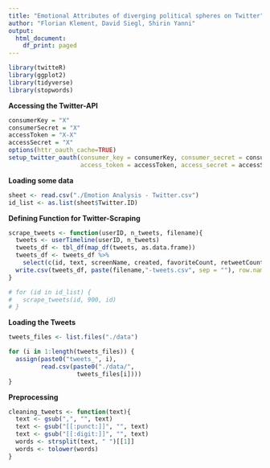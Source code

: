 ```yaml
---
title: "Emotional Attributes of diverging political spheres on Twitter"
author: "Florian Klement, David Siegl, Shirin Yanni"
output:
  html_document:
    df_print: paged
---
```



```r
library(twitteR)
library(ggplot2)
library(tidyverse)
library(stopwords)
```
<b>Accessing the Twitter-API</b>
```r
consumerKey = "X"  
consumerSecret = "X"
accessToken = "X-X"
accessSecret = "X"
options(httr_oauth_cache=TRUE)
setup_twitter_oauth(consumer_key = consumerKey, consumer_secret = consumerSecret,
                    access_token = accessToken, access_secret = accessSecret)
```
<b>Loading some data</b>
```r
sheet <- read.csv("./Emotion Analysis - Twitter.csv")
id_list <- as.list(sheet$Twitter.ID)
```
<b>Defining Function for Twitter-Scraping</b>
```r
scrape_tweets <- function(userID, n_tweets, filename){
  tweets <- userTimeline(userID, n_tweets)
  tweets_df <- tbl_df(map_df(tweets, as.data.frame))
  tweets_df <- tweets_df %>%
    select(c(id, text, screenName, created, favoriteCount, retweetCount))
  write.csv(tweets_df, paste(filename,"-tweets.csv", sep = ""), row.names = FALSE)
}

# for (id in id_list) {
#   scrape_tweets(id, 900, id)
# }
```
<b>Loading the Tweets</b>
```r
tweets_files <- list.files("./data")

for (i in 1:length(tweets_files)) {                              
  assign(paste0("tweets_", i),                                   
         read.csv(paste0("./data/",
                   tweets_files[i])))
}
```

<b>Preprocessing</b>
```r
cleaning_tweets <- function(text){
  text <- gsub(",", "", text)               
  text <- gsub("[[:punct:]]", "", text)
  text <- gsub("[[:digit:]]", "", text)
  words <- strsplit(text, " ")[[1]]           
  words <- tolower(words) 
}
```

